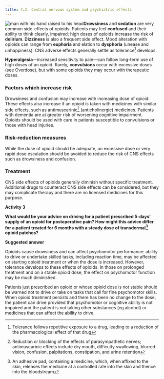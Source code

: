 ```yaml
---
title: 4.2. Central nervous system and psychiatric effects
---
```



![man with his hand raised to his head](../../assets/con146655.jpg)**Drowsiness** and **sedation** are very common side-effects of opioids. Patients may feel **confused** and their ability to think clearly, impaired; high doses of opioids increase the risk of **delirium**. **Dizziness** is also a frequent side effect. Mood alteration with opioids can range from **euphoria** and elation to **dysphoria** (unease and unhappiness). CNS adverse effects generally settle as tolerance[^1] develops.

**Hyperalgesia**—increased sensitivity to pain—can follow long-term use of high doses of an opioid. Rarely, **convulsions** occur with excessive doses (see Overdose), but with some opioids they may occur with therapeutic doses.

### Factors which increase risk

Drowsiness and confusion may increase with increasing dose of opioid. These effects also increase if an opioid is taken with medicines with similar side effects, such as antimuscarinic[^2] (anticholinergic) medicines. Patients with dementia are at greater risk of worsening cognitive impairment. Opioids should be used with care in patients susceptible to convulsions or those with head injuries.

### Risk-reduction measures

While the dose of opioid should be adequate, an excessive dose or very rapid dose escalation should be avoided to reduce the risk of CNS effects such as drowsiness and confusion.

### Treatment

CNS side effects of opioids generally diminish without specific treatment. Additional drugs to counteract CNS side effects can be considered, but they may complicate therapy and there are no licensed medicines for this purpose.

**Activity 3**

**What would be your advice on driving for a patient prescribed 5-days’ supply of an opioid for postoperative pain? How might this advice differ for a patient treated for 6 months with a steady dose of transdermal[^3] opioid patches?**

<Expander title="Reveal suggested answer...">
 <p>
  <strong>
   Suggested answer
  </strong>
 </p>
 <p>
  Opioids cause drowsiness and can affect psychomotor performance: ability to drive or undertake skilled tasks, including reaction time, may be affected on starting opioid treatment or when the dose is increased. However, tolerance develops to these effects of opioids. In those on prolonged treatment and on a stable opioid dose, the effect on psychomotor function may be much diminished.
 </p>
 <p>
  Patients just prescribed an opioid or whose opioid dose is not stable should be warned not to drive or take on tasks that call for fine psychomotor skills. When opioid treatment persists and there has been no change to the dose, the patient can drive provided that psychomotor or cognitive ability is not impaired and the patient is not taking other substances (eg alcohol) or medicines that can affect the ability to drive.
 </p>
</Expander>







[^1]: Tolerance follows repetitive exposure to a drug, leading to a reduction of the pharmacological effect of that drug


[^2]: Reduction or blocking of the effects of parasympathetic nerves; antimuscarinic effects include dry mouth, difficulty swallowing, blurred vision, confusion, palpitations, constipation, and urine retention


[^3]: An adhesive pad, containing a medicine, which, when affixed to the skin, releases the medicine at a controlled rate into the skin and thence into the bloodstream
